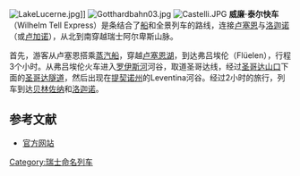 [[Image:LakeLucerne.jpg|thumb]]]]
[[Image:Gotthardbahn03.jpg|thumb]]
[[Image:Castelli.JPG|thumb]]
'''威廉·泰尔快车'''（Wilhelm Tell Express）是条结合了[[船|船]]和全景列车的路线，连接[[卢塞恩|卢塞恩]]与[[洛迦诺|洛迦诺]]（或[[卢加诺|卢加诺]]），从北到南穿越瑞士阿尔卑斯山脉。

首先，游客从卢塞恩搭乘[[蒸汽船|蒸汽船]]，穿越[[卢塞恩湖|卢塞恩湖]]，到达弗吕埃伦（Flüelen），行程3个小时。从弗吕埃伦火车进入[[罗伊斯河|罗伊斯河]]河谷，取道圣哥达线，经过[[圣哥达山口|圣哥达山口]]下面的[[圣哥达隧道|圣哥达隧道]]，然后出现在[[提契诺州|提契诺州]]的Leventina河谷。经过2小时的旅行，列车到达[[贝林佐纳|贝林佐纳]]和[[洛迦诺|洛迦诺]]。

== 参考文献 ==
*[https://web.archive.org/web/20041204191300/http://www.wilhelmtellexpress.ch/ 官方网站]

[[Category:瑞士命名列车|Category:瑞士命名列车]]